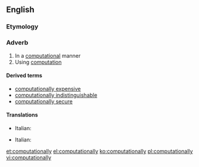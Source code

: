 ==English==

===Etymology===
{{suffix|computational|ly}}

===Adverb===
{{en-adv}}

# In a [[computational]] manner
# Using [[computation]]

====Derived terms====
*[[computationally expensive]]
*[[computationally indistinguishable]]
* [[computationally secure]]

====Translations====
{{trans-top|computational manner}}
* Italian: {{t-|it|computazionalmente}}
{{trans-mid}}
{{trans-bottom}}
{{trans-top|using computation}}
* Italian: {{t-|it|computazionalmente}}
{{trans-mid}}
{{trans-bottom}}

[[et:computationally]]
[[el:computationally]]
[[ko:computationally]]
[[pl:computationally]]
[[vi:computationally]]